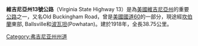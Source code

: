 '''維吉尼亞州13號公路'''（Virginia State Highway 13）是為[[美國|美國]][[維吉尼亞州|維吉尼亞州]]的重要[[公路|公路]]之一，又名Old Buckingham Road，曾是[[美國國道60|美國國道60]]的一部分，現途經[[坎伯蘭|坎伯蘭]]東部, Ballsville和[[波瓦坦|波瓦坦]](Powhatan)。建於1918年，全長38.75公里。

[[Category:弗吉尼亚州州道|Category:弗吉尼亚州州道]]


{{Virginia-road-stub}}